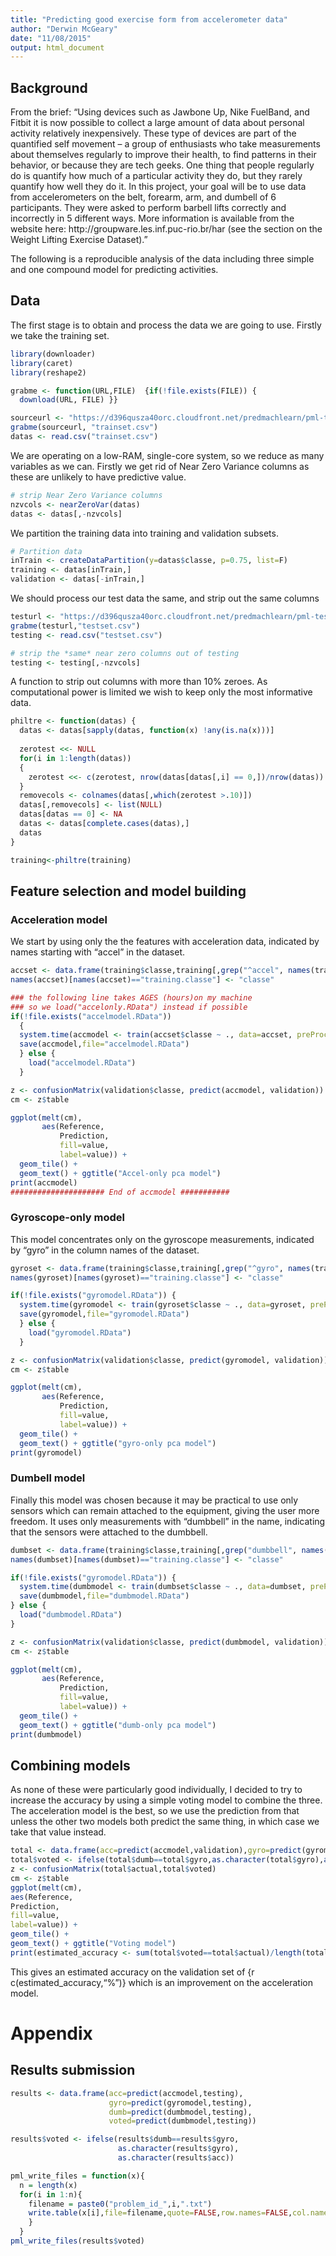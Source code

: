 ```yaml
---
title: "Predicting good exercise form from accelerometer data"
author: "Derwin McGeary"
date: "11/08/2015"
output: html_document
---
```

## Background

From the brief: "Using devices such as Jawbone Up, Nike FuelBand, and Fitbit it is now possible to collect a large amount of data about personal activity relatively inexpensively. These type of devices are part of the quantified self movement – a group of enthusiasts who take measurements about themselves regularly to improve their health, to find patterns in their behavior, or because they are tech geeks. One thing that people regularly do is quantify how much of a particular activity they do, but they rarely quantify how well they do it. In this project, your goal will be to use data from accelerometers on the belt, forearm, arm, and dumbell of 6 participants. They were asked to perform barbell lifts correctly and incorrectly in 5 different ways. More information is available from the website here: http://groupware.les.inf.puc-rio.br/har (see the section on the Weight Lifting Exercise Dataset)."

The following is a reproducible analysis of the data including three simple and one compound model for predicting activities.


## Data 

The first stage is to obtain and process the data we are going to use. Firstly we take the training set.
```r
library(downloader)
library(caret)
library(reshape2)

grabme <- function(URL,FILE)  {if(!file.exists(FILE)) {
  download(URL, FILE) }}

sourceurl <- "https://d396qusza40orc.cloudfront.net/predmachlearn/pml-training.csv"
grabme(sourceurl, "trainset.csv")
datas <- read.csv("trainset.csv")
```

We are operating on a low-RAM, single-core system, so we reduce as many variables as we can. Firstly we get rid of Near Zero Variance columns as these are unlikely to have predictive value.

```r
# strip Near Zero Variance columns
nzvcols <- nearZeroVar(datas)
datas <- datas[,-nzvcols]
```

We partition the training data into training and validation subsets.
```r
# Partition data
inTrain <- createDataPartition(y=datas$classe, p=0.75, list=F)
training <- datas[inTrain,]
validation <- datas[-inTrain,]
```
We should process our test data the same, and strip out the same columns
```r
testurl <- "https://d396qusza40orc.cloudfront.net/predmachlearn/pml-testing.csv"
grabme(testurl,"testset.csv")
testing <- read.csv("testset.csv")

# strip the *same* near zero columns out of testing
testing <- testing[,-nzvcols]
```
A function to strip out columns with more than 10% zeroes. As computational power is limited we wish to keep only the most informative data.
```r
philtre <- function(datas) {
  datas <- datas[sapply(datas, function(x) !any(is.na(x)))]
  
  zerotest <<- NULL
  for(i in 1:length(datas))
  {
    zerotest <<- c(zerotest, nrow(datas[datas[,i] == 0,])/nrow(datas))
  }
  removecols <- colnames(datas[,which(zerotest >.10)])
  datas[,removecols] <- list(NULL)
  datas[datas == 0] <- NA
  datas <- datas[complete.cases(datas),]
  datas
}

training<-philtre(training)
```
## Feature selection and model building
### Acceleration model
We start by using only the the features with acceleration data, indicated by names starting with "accel" in the dataset.
```r
accset <- data.frame(training$classe,training[,grep("^accel", names(training))])
names(accset)[names(accset)=="training.classe"] <- "classe"

### the following line takes AGES (hours)on my machine
### so we load("accelonly.RData") instead if possible
if(!file.exists("accelmodel.RData")) 
  {
  system.time(accmodel <- train(accset$classe ~ ., data=accset, preProcess="pca"))
  save(accmodel,file="accelmodel.RData")
  } else {
    load("accelmodel.RData")
  }

z <- confusionMatrix(validation$classe, predict(accmodel, validation))
cm <- z$table

ggplot(melt(cm),
       aes(Reference,
           Prediction, 
           fill=value, 
           label=value)) + 
  geom_tile() + 
  geom_text() + ggtitle("Accel-only pca model")
print(accmodel)
##################### End of accmodel ###########
```
### Gyroscope-only model
This model concentrates only on the gyroscope measurements, indicated by "gyro" in the column names of the dataset.
```r
gyroset <- data.frame(training$classe,training[,grep("^gyro", names(training))])
names(gyroset)[names(gyroset)=="training.classe"] <- "classe"

if(!file.exists("gyromodel.RData")) { 
  system.time(gyromodel <- train(gyroset$classe ~ ., data=gyroset, preProcess="pca"))
  save(gyromodel,file="gyromodel.RData")
  } else {
    load("gyromodel.RData")    
  }

z <- confusionMatrix(validation$classe, predict(gyromodel, validation))
cm <- z$table

ggplot(melt(cm),
       aes(Reference,
           Prediction, 
           fill=value, 
           label=value)) + 
  geom_tile() + 
  geom_text() + ggtitle("gyro-only pca model")
print(gyromodel)
```
### Dumbell model
Finally this model was chosen because it may be practical to use only sensors which can remain attached to the equipment, giving the user more freedom. It uses only measurements with "dumbbell" in the name, indicating that the sensors were attached to the dumbbell.
```r
dumbset <- data.frame(training$classe,training[,grep("dumbbell", names(training))])
names(dumbset)[names(dumbset)=="training.classe"] <- "classe"

if(!file.exists("gyromodel.RData")) { 
  system.time(dumbmodel <- train(dumbset$classe ~ ., data=dumbset, preProcess="pca"))
  save(dumbmodel,file="dumbmodel.RData")
} else {
  load("dumbmodel.RData")    
}

z <- confusionMatrix(validation$classe, predict(dumbmodel, validation))
cm <- z$table

ggplot(melt(cm),
       aes(Reference,
           Prediction, 
           fill=value, 
           label=value)) + 
  geom_tile() + 
  geom_text() + ggtitle("dumb-only pca model")
print(dumbmodel)
```

## Combining models
As none of these were particularly good individually, I decided to try to increase the accuracy by using a simple voting model to combine the three. The acceleration model is the best, so we use the prediction from that unless the other two models both predict the same thing, in which case we take that value instead.

```r
total <- data.frame(acc=predict(accmodel,validation),gyro=predict(gyromodel,validation),dumb=predict(dumbmodel,validation),actual=validation$classe,voted=validation$classe)
total$voted <- ifelse(total$dumb==total$gyro,as.character(total$gyro),as.character(total$acc))
z <- confusionMatrix(total$actual,total$voted)
cm <- z$table
ggplot(melt(cm),
aes(Reference,
Prediction,
fill=value,
label=value)) +
geom_tile() +
geom_text() + ggtitle("Voting model")
print(estimated_accuracy <- sum(total$voted==total$actual)/length(total$voted)*100)
```
This gives an estimated accuracy on the validation set of {r c(estimated_accuracy,"%")} which is an improvement on the acceleration model.

# Appendix
## Results submission
```r
results <- data.frame(acc=predict(accmodel,testing),
                      gyro=predict(gyromodel,testing),
                      dumb=predict(dumbmodel,testing),
                      voted=predict(dumbmodel,testing))

results$voted <- ifelse(results$dumb==results$gyro,
                        as.character(results$gyro),
                        as.character(results$acc))

pml_write_files = function(x){
  n = length(x)
  for(i in 1:n){
    filename = paste0("problem_id_",i,".txt")
    write.table(x[i],file=filename,quote=FALSE,row.names=FALSE,col.names=FALSE)
    }
  }
pml_write_files(results$voted)
```
